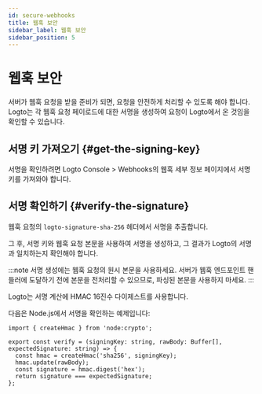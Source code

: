 ```yaml
---
id: secure-webhooks
title: 웹훅 보안
sidebar_label: 웹훅 보안
sidebar_position: 5
---
```


# 웹훅 보안

서버가 웹훅 요청을 받을 준비가 되면, 요청을 안전하게 처리할 수 있도록 해야 합니다. Logto는 각 웹훅 요청 페이로드에 대한 서명을 생성하여 요청이 Logto에서 온 것임을 확인할 수 있습니다.

## 서명 키 가져오기 \{#get-the-signing-key}

서명을 확인하려면 <CloudLink to="/webhooks"> Logto Console > Webhooks</CloudLink>의 웹훅 세부 정보 페이지에서 서명 키를 가져와야 합니다.

## 서명 확인하기 \{#verify-the-signature}

웹훅 요청의 `logto-signature-sha-256` 헤더에서 서명을 추출합니다.

그 후, 서명 키와 웹훅 요청 본문을 사용하여 서명을 생성하고, 그 결과가 Logto의 서명과 일치하는지 확인해야 합니다.

:::note
서명 생성에는 웹훅 요청의 원시 본문을 사용하세요. 서버가 웹훅 엔드포인트 핸들러에 도달하기 전에 본문을 전처리할 수 있으므로, 파싱된 본문을 사용하지 마세요.
:::

Logto는 서명 계산에 HMAC 16진수 다이제스트를 사용합니다.

다음은 Node.js에서 서명을 확인하는 예제입니다:

```tsx
import { createHmac } from 'node:crypto';

export const verify = (signingKey: string, rawBody: Buffer[], expectedSignature: string) => {
  const hmac = createHmac('sha256', signingKey);
  hmac.update(rawBody);
  const signature = hmac.digest('hex');
  return signature === expectedSignature;
};
```
